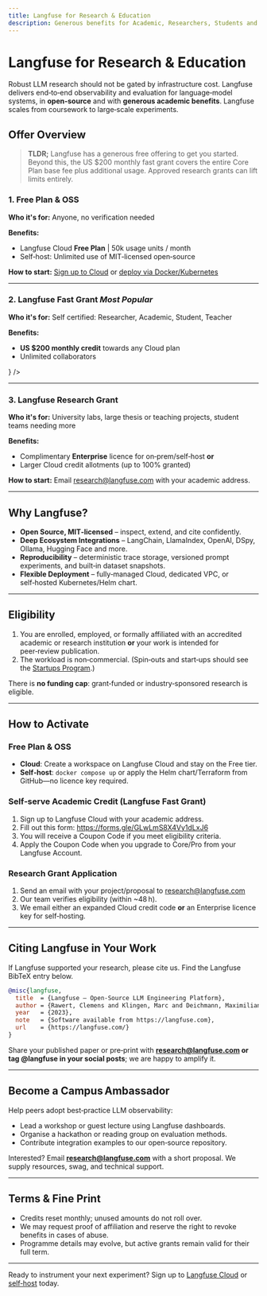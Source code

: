 ```yaml
---
title: Langfuse for Research & Education
description: Generous benefits for Academic, Researchers, Students and Teachers.
---
```


# Langfuse for Research & Education

Robust LLM research should not be gated by infrastructure cost. Langfuse delivers end‑to‑end observability and evaluation for language‑model systems, in **open-source** and with **generous academic benefits**. Langfuse scales from coursework to large‑scale experiments.

## Offer Overview

> **TLDR;** Langfuse has a generous free offering to get you started. Beyond this, the US $200 monthly fast grant covers the entire Core Plan base fee plus additional usage. Approved research grants can lift limits entirely.

### 1. Free Plan & OSS

**Who it's for:** Anyone, no verification needed

**Benefits:**

- Langfuse Cloud **Free Plan** | 50k usage units / month
- Self‑host: Unlimited use of MIT‑licensed open‑source

**How to start:** [Sign up to Cloud](https://cloud.langfuse.com/signup) or [deploy via Docker/Kubernetes](/self-hosting)

---

### 2. Langfuse Fast Grant _Most Popular_

**Who it's for:** Self certified: Researcher, Academic, Student, Teacher

**Benefits:**

- **US $200 monthly credit** towards any Cloud plan
- Unlimited collaborators


<Cards num={1}>
  <Card
    title="Request a Fast Grant"
    href="https://forms.gle/GLwLmS8X4Vy1dLxJ6"
    icon={<FilePenLine />}
  />
</Cards>

---

### 3. Langfuse Research Grant

**Who it's for:** University labs, large thesis or teaching projects, student teams needing more

**Benefits:**

- Complimentary **Enterprise** licence for on‑prem/self‑host **or**
- Larger Cloud credit allotments (up to 100% granted)

**How to start:** Email research@langfuse.com with your academic address.

---

## Why Langfuse?

- **Open Source, MIT‑licensed** – inspect, extend, and cite confidently.
- **Deep Ecosystem Integrations** – LangChain, LlamaIndex, OpenAI, DSpy, Ollama, Hugging Face and more.
- **Reproducibility** – deterministic trace storage, versioned prompt experiments, and built‑in dataset snapshots.
- **Flexible Deployment** – fully‑managed Cloud, dedicated VPC, or self‑hosted Kubernetes/Helm chart.

---

## Eligibility

1. You are enrolled, employed, or formally affiliated with an accredited academic or research institution **or** your work is intended for peer‑review publication.
2. The workload is non‑commercial. (Spin‑outs and start‑ups should see the [Startups Program](/startups).)

There is **no funding cap**: grant‑funded or industry‑sponsored research is eligible.

---

## How to Activate

### Free Plan & OSS

- **Cloud**: Create a workspace on Langfuse Cloud and stay on the Free tier.
- **Self‑host**: `docker compose up` or apply the Helm chart/Terraform from GitHub—no licence key required.

### Self‑serve Academic Credit (Langfuse Fast Grant)

1. Sign up to Langfuse Cloud with your academic address.
2. Fill out this form: https://forms.gle/GLwLmS8X4Vy1dLxJ6
3. You will receive a Coupon Code if you meet eligibility criteria.
4. Apply the Coupon Code when you upgrade to Core/Pro from your Langfuse Account.

### Research Grant Application

1. Send an email with your project/proposal to research@langfuse.com
2. Our team verifies eligibility (within ~48 h).
3. We email either an expanded Cloud credit code **or** an Enterprise licence key for self‑hosting.

---

## Citing Langfuse in Your Work

If Langfuse supported your research, please cite us. Find the Langfuse BibTeX entry below.

```bibtex
@misc{langfuse,
  title  = {Langfuse — Open‑Source LLM Engineering Platform},
  author = {Rawert, Clemens and Klingen, Marc and Deichmann, Maximilian},
  year   = {2023},
  note   = {Software available from https://langfuse.com},
  url    = {https://langfuse.com/}
}
```

Share your published paper or pre‑print with **[research@langfuse.com](mailto:research@langfuse.com) or tag @langfuse in your social posts**; we are happy to amplify it.

---

## Become a Campus Ambassador

Help peers adopt best‑practice LLM observability:

- Lead a workshop or guest lecture using Langfuse dashboards.
- Organise a hackathon or reading group on evaluation methods.
- Contribute integration examples to our open‑source repository.

Interested? Email **[research@langfuse.com](mailto:research@langfuse.com)** with a short proposal. We supply resources, swag, and technical support.

---

## Terms & Fine Print

- Credits reset monthly; unused amounts do not roll over.
- We may request proof of affiliation and reserve the right to revoke benefits in cases of abuse.
- Programme details may evolve, but active grants remain valid for their full term.

---

Ready to instrument your next experiment? Sign up to [Langfuse Cloud](https://cloud.langfuse.com) or [self‑host](/self-hosting) today.
